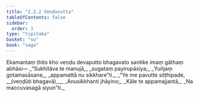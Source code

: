 ```yaml
---
title: "2.2.2 Veṇḍusutta"
tableOfContents: false
sidebar:
  order: 3
type: "tipitaka"
basket: "su"
book: "saga"
---
```



<DynamicBreadcrumb />

<Division number="93" book="saga">

<Paragraph number="433" book="saga">
Ekamantaṃ ṭhito kho veṇḍu devaputto bhagavato santike imaṃ gāthaṃ abhāsi—
</Paragraph>

<Paragraph number="434" type="verses" book="saga">
_“Sukhitāva te manujā,_  
_sugataṃ payirupāsiya;_  
_Yuñjaṃ gotamasāsane,_  
_appamattā nu sikkhare”ti._  

</Paragraph>

<Paragraph number="435" type="verses" book="saga">
_“Ye me pavutte siṭṭhipade, __(veṇḍūti bhagavā)___  
_Anusikkhanti jhāyino;_  
_Kāle te appamajjantā,_  
_Na maccuvasagā siyun”ti._
</Paragraph>
</Division>